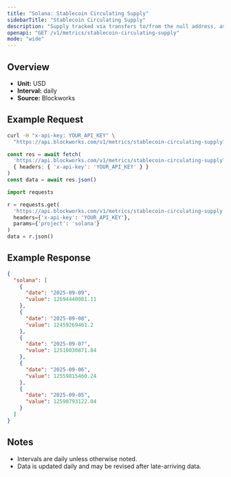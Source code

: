 ```yaml
---
title: "Solana: Stablecoin Circulating Supply"
sidebarTitle: "Stablecoin Circulating Supply"
description: "Supply tracked via transfers to/from the null address, as well as distinct issuance and redemption events for supported stablecoins. Circulating supply remove supply held in bridges, token treasuries, and known mint/burn addresses."
openapi: "GET /v1/metrics/stablecoin-circulating-supply"
mode: "wide"
---
```


## Overview

- **Unit:** USD
- **Interval:** daily
- **Source:** Blockworks

## Example Request

<CodeGroup>

```bash cURL
curl -H "x-api-key: YOUR_API_KEY" \
  "https://api.blockworks.com/v1/metrics/stablecoin-circulating-supply?project=solana"
```

```typescript TypeScript
const res = await fetch(
  'https://api.blockworks.com/v1/metrics/stablecoin-circulating-supply?project=solana',
  { headers: { 'x-api-key': 'YOUR_API_KEY' } }
)
const data = await res.json()
```

```python Python
import requests

r = requests.get(
  'https://api.blockworks.com/v1/metrics/stablecoin-circulating-supply',
  headers={'x-api-key': 'YOUR_API_KEY'},
  params={'project': 'solana'}
)
data = r.json()
```

</CodeGroup>

## Example Response

```json
{
  "solana": [
    {
      "date": "2025-09-09",
      "value": 12694440081.11
    },
    {
      "date": "2025-09-08",
      "value": 12459269461.2
    },
    {
      "date": "2025-09-07",
      "value": 12510030871.84
    },
    {
      "date": "2025-09-06",
      "value": 12559815460.24
    },
    {
      "date": "2025-09-05",
      "value": 12598793122.04
    }
  ]
}
```

## Notes
- Intervals are daily unless otherwise noted.
- Data is updated daily and may be revised after late-arriving data.